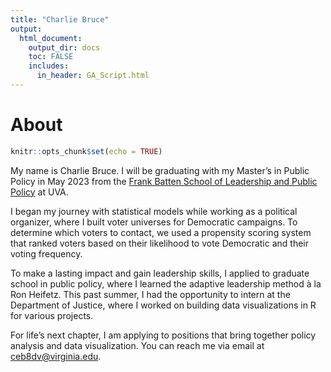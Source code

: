 ```yaml
---
title: "Charlie Bruce"
output:
  html_document:
    output_dir: docs
    toc: FALSE
    includes:
      in_header: GA_Script.html
---
```


#
#
#
#
#
# About
```r
knitr::opts_chunk$set(echo = TRUE)
```


My name is Charlie Bruce. I will be graduating with my Master's in Public Policy in May 2023 from the [Frank Batten School of Leadership and Public Policy](https://batten.virginia.edu/) at UVA.

I began my journey with statistical models while working as a political organizer, where I built voter universes for Democratic campaigns. To determine which voters to contact, we used a propensity scoring system that ranked voters based on their likelihood to vote Democratic and their voting frequency.

To make a lasting impact and gain leadership skills, I applied to graduate school in public policy, where I learned the adaptive leadership method à la Ron Heifetz. This past summer, I had the opportunity to intern at the Department of Justice, where I worked on building data visualizations in R for various projects.

For life's next chapter, I am applying to positions that bring together policy analysis and data visualization. You can reach me via email at [ceb8dv@virginia.edu](mailto:ceb8dv@virginia.edu).  

#
#
#


